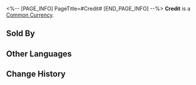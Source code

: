<%-- [PAGE_INFO]
PageTitle=#Credit#
[END_PAGE_INFO] --%>
{{Item Infobox
|id          = 2
|image       = Item Credit.png{{subst:void|<!--$UPLOAD:<<SpriteOutput/ItemFigures/2.png>-<Item Credit.png>-<Item Icons>>-->}}
|type        = Common Currency
|invCategory = 
|rarity      = 3
|effect      = 
|description = This currency, used by the Interastral Peace Corporation to settle accounts with its customers, is now widely accepted as the hard currency for space travel.
|source1     = [[Calyx (Golden): Bud of Treasures (Great Mine)]]
|source2     = [[Calyx (Golden): Bud of Treasures (Artisanship Commission)]]
|source3     = [[Calyx (Golden): Bud of Treasures (The Reverie (Dreamscape))]]
|source4     = [[Mission rewards]]
|source5     = [[Assignment]] rewards
|source6     = [[Embers Exchange]]
}}
{{Description|''"People run around fighting and trading for numbers in a terminal, but the truly precious cannot be bought."''}}
'''Credit''' is a [[Common Currency]].

==Sold By==
{{Shop Availability}}

==Other Languages==
{{Other Languages
|en   = Credit
|zhs  = 信用点
|zht  = 信用點
|ja   = 信用ポイント
|ko   = 신용 포인트
|es   = Crédito
|fr   = Crédits
|ru   = Кредиты
|th   = เครดิต
|vi   = Điểm Tín Dụng
|de   = Credit
|id   = Credit
|pt   = Crédito
}}

==Change History==
{{Change History|1.0}}